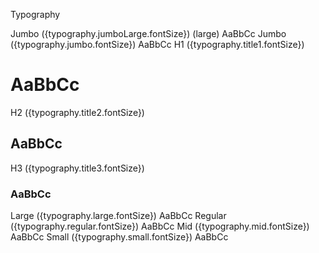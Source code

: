 
<Meta title='Intro/Typography' />

<Jumbo>Typography</Jumbo>

<Box>
  <Group mb="xl">
    <Box width={128}>
      <Paragraph>Jumbo ({typography.jumboLarge.fontSize})</Paragraph>
      <Paragraph size="mid" variant="gray">(large)</Paragraph>
    </Box>
    <Jumbo large mb={0}>AaBbCc</Jumbo>
  </Group>
  <Group mb="xl">
    <Box width={128}>
      Jumbo ({typography.jumbo.fontSize})
    </Box>
    <Jumbo mb={0}>AaBbCc</Jumbo>
  </Group>
  <Group mb="xl">
    <Box width={128}>
      H1 ({typography.title1.fontSize})
    </Box>
    <H1 mb={0}>AaBbCc</H1>
  </Group>
  <Group mb="xl">
    <Box width={128}>
      H2 ({typography.title2.fontSize})
    </Box>
    <H2 mb={0}>AaBbCc</H2>
  </Group>
  <Group mb="xl">
    <Box width={128}>
      H3 ({typography.title3.fontSize})
    </Box>
    <H3 mb={0}>AaBbCc</H3>
  </Group>
  <Group mb="xl">
    <Box width={128}>
      Large ({typography.large.fontSize})
    </Box>
    <Paragraph size="large">AaBbCc</Paragraph>
  </Group>
  <Group mb="xl">
    <Box width={128}>
      Regular ({typography.regular.fontSize})
    </Box>
    <Paragraph>AaBbCc</Paragraph>
  </Group>
  <Group mb="xl">
    <Box width={128}>
      Mid ({typography.mid.fontSize})
    </Box>
    <Paragraph size="mid">AaBbCc</Paragraph>
  </Group>
  <Group mb="xl">
    <Box width={128}>
      Small ({typography.small.fontSize})
    </Box>
    <Paragraph size="small">AaBbCc</Paragraph>
  </Group>
</Box>
